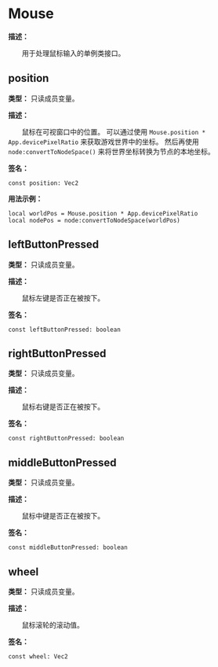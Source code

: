 
# Mouse

**描述：**

&emsp;&emsp;用于处理鼠标输入的单例类接口。

## position

**类型：** 只读成员变量。

**描述：**

&emsp;&emsp;鼠标在可视窗口中的位置。
可以通过使用 `Mouse.position * App.devicePixelRatio` 来获取游戏世界中的坐标。
然后再使用 `node:convertToNodeSpace()` 来将世界坐标转换为节点的本地坐标。

**签名：**
```tl
const position: Vec2
```

**用法示例：**
```tl
local worldPos = Mouse.position * App.devicePixelRatio
local nodePos = node:convertToNodeSpace(worldPos)
```

## leftButtonPressed

**类型：** 只读成员变量。

**描述：**

&emsp;&emsp;鼠标左键是否正在被按下。

**签名：**
```tl
const leftButtonPressed: boolean
```

## rightButtonPressed

**类型：** 只读成员变量。

**描述：**

&emsp;&emsp;鼠标右键是否正在被按下。

**签名：**
```tl
const rightButtonPressed: boolean
```

## middleButtonPressed

**类型：** 只读成员变量。

**描述：**

&emsp;&emsp;鼠标中键是否正在被按下。

**签名：**
```tl
const middleButtonPressed: boolean
```

## wheel

**类型：** 只读成员变量。

**描述：**

&emsp;&emsp;鼠标滚轮的滚动值。

**签名：**
```tl
const wheel: Vec2
```